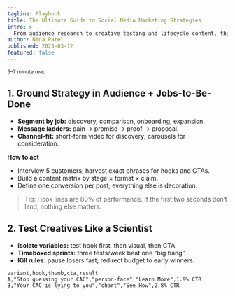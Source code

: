 ```yaml
---
tagline: Playbook
title: The Ultimate Guide to Social Media Marketing Strategies
intro: >
  From audience research to creative testing and lifecycle content, this guide turns social from a cost center into a predictable acquisition channel.
author: Nina Patel
published: 2025-03-12
featured: false
---
```


<small>5–7 minute read</small>

## 1. Ground Strategy in Audience + Jobs-to-Be-Done

- **Segment by job:** discovery, comparison, onboarding, expansion.
- **Message ladders:** pain → promise → proof → proposal.
- **Channel-fit:** short-form video for discovery; carousels for consideration.

**How to act**

- Interview 5 customers; harvest exact phrases for hooks and CTAs.
- Build a content matrix by stage × format × claim.
- Define one conversion per post; everything else is decoration.

> Tip: Hook lines are 80% of performance. If the first two seconds don’t land, nothing else matters.

## 2. Test Creatives Like a Scientist

- **Isolate variables:** test hook first, then visual, then CTA.
- **Timeboxed sprints:** three tests/week beat one “big bang”.
- **Kill rules:** pause losers fast; redirect budget to early winners.

```csv
variant,hook,thumb,cta,result
A,"Stop guessing your CAC","person-face","Learn More",1.9% CTR
B,"Your CAC is lying to you","chart","See How",2.8% CTR
```
